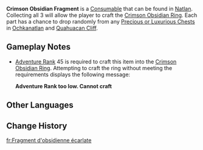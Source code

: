 {{Item Infobox
|id           = 121105
|image        = Item Crimson Obsidian Fragment.png
|type         = Consumable
|group        = Obsidian Fragments
|invCategory  = Precious Items
|quality      = 4
|description  = An obsidian fragment with engraved patterns styled like those of the Flower-Feather Clan, which you obtained by chance while exploring. It appears that you could form a full ring using three of them, though what that will achieve, you cannot tell.
|source1      = [[Chest|Precious & Luxurious Chests]] in [[Ochkanatlan]] and [[Quahuacan Cliff]]
}}
'''Crimson Obsidian Fragment''' is a [[Consumable]] that can be found in [[Natlan]]. Collecting all 3 will allow the player to craft the [[Crimson Obsidian Ring]]. Each part has a chance to drop randomly from any [[Chest|Precious or Luxurious Chests]] in [[Ochkanatlan]] and [[Quahuacan Cliff]].

==Gameplay Notes==
* [[Adventure Rank]] 45 is required to craft this item into the [[Crimson Obsidian Ring]]. Attempting to craft the ring without meeting the requirements displays the following message:
*; '''Adventure Rank too low. Cannot craft'''

==Other Languages==
{{Other Languages
|en       = Crimson Obsidian Fragment
|zhs      = 灼赤曜石断片
|zhs_rm   = 
|zht      = 灼赤曜石斷片
|zht_rm   = 
|zh_tl    = 
|ja       = 赤曜石の欠片
|ja_rm    = 
|ja_tl    = 
|ko       = 진홍색 흑요석 조각
|ko_tl    = 
|es       = Fragmento de obsidiana rojizo
|es_tl    = Reddish Obsidian Fragment
|fr       = Fragment d'obsidienne écarlate
|fr_tl    = Scarlet Obsidian Fragment
|ru       = Алый обсидиановый фрагмент
|ru_tl    = 
|th       = Crimson Obsidian Fragment
|vi       = Mảnh Đá Obsidian Đỏ Chói
|vi_tl    = 
|de       = Feuerrotes Obsidian-Bruchstück
|de_tl    = 
|id       = Crimson Obsidian Fragment
|pt       = Fragmento de Obsidiana Carmesim
|pt_tl    = 
|tr       = Kızıl Obsidiyen Parçası
|tr_tl    = 
|it       = Frammento d'ossidiana cremisi
|it_tl    = 
}}

==Change History==
{{Change History|5.2}}

[[fr:Fragment d'obsidienne écarlate]]